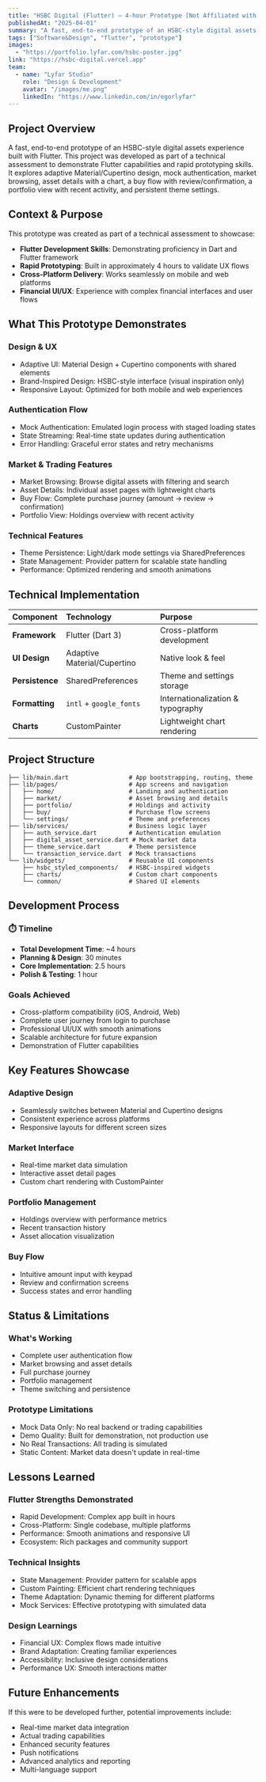 ---
title: "HSBC Digital (Flutter) – 4-hour Prototype [Not Affiliated with HSBC]"
publishedAt: "2025-04-01"
summary: "A fast, end-to-end prototype of an HSBC-style digital assets experience built with Flutter as part of a technical assessment. Demonstrates adaptive Material/Cupertino design, market browsing, asset details with charts, buy flow, and portfolio view."
tags: ["Software&Design", "flutter", "prototype"]
images:
  - "https://portfolio.lyfar.com/hsbc-poster.jpg"
link: "https://hsbc-digital.vercel.app"
team:
  - name: "Lyfar Studio"
    role: "Design & Development"
    avatar: "/images/me.png"
    linkedIn: "https://www.linkedin.com/in/egorlyfar"
---

## Project Overview

A fast, end-to-end prototype of an HSBC-style digital assets experience built with Flutter. This project was developed as part of a technical assessment to demonstrate Flutter capabilities and rapid prototyping skills. It explores adaptive Material/Cupertino design, mock authentication, market browsing, asset details with a chart, a buy flow with review/confirmation, a portfolio view with recent activity, and persistent theme settings.

## Context & Purpose

This prototype was created as part of a technical assessment to showcase:
- **Flutter Development Skills**: Demonstrating proficiency in Dart and Flutter framework
- **Rapid Prototyping**: Built in approximately 4 hours to validate UX flows
- **Cross-Platform Delivery**: Works seamlessly on mobile and web platforms
- **Financial UI/UX**: Experience with complex financial interfaces and user flows

## What This Prototype Demonstrates

### Design & UX
- Adaptive UI: Material Design + Cupertino components with shared elements
- Brand-Inspired Design: HSBC-style interface (visual inspiration only)
- Responsive Layout: Optimized for both mobile and web experiences

### Authentication Flow
- Mock Authentication: Emulated login process with staged loading states
- State Streaming: Real-time state updates during authentication
- Error Handling: Graceful error states and retry mechanisms

### Market & Trading Features
- Market Browsing: Browse digital assets with filtering and search
- Asset Details: Individual asset pages with lightweight charts
- Buy Flow: Complete purchase journey (amount → review → confirmation)
- Portfolio View: Holdings overview with recent activity

### Technical Features
- Theme Persistence: Light/dark mode settings via SharedPreferences
- State Management: Provider pattern for scalable state handling
- Performance: Optimized rendering and smooth animations

## Technical Implementation

| Component | Technology | Purpose |
| :--- | :--- | :--- |
| **Framework** | Flutter (Dart 3) | Cross-platform development |
| **UI Design** | Adaptive Material/Cupertino | Native look & feel |
| **Persistence** | SharedPreferences | Theme and settings storage |
| **Formatting** | `intl` + `google_fonts` | Internationalization & typography |
| **Charts** | CustomPainter | Lightweight chart rendering |

## Project Structure

```
├── lib/main.dart                 # App bootstrapping, routing, theme
├── lib/pages/                    # App screens and navigation
│   ├── home/                     # Landing and authentication
│   ├── market/                   # Asset browsing and details
│   ├── portfolio/                # Holdings and activity
│   ├── buy/                      # Purchase flow screens
│   └── settings/                 # Theme and preferences
├── lib/services/                 # Business logic layer
│   ├── auth_service.dart         # Authentication emulation
│   ├── digital_asset_service.dart # Mock market data
│   ├── theme_service.dart        # Theme persistence
│   └── transaction_service.dart  # Mock transactions
└── lib/widgets/                  # Reusable UI components
    ├── hsbc_styled_components/   # HSBC-inspired widgets
    ├── charts/                   # Custom chart components
    └── common/                   # Shared UI elements
```

## Development Process

### ⏱️ **Timeline**
- **Total Development Time**: ~4 hours
- **Planning & Design**: 30 minutes
- **Core Implementation**: 2.5 hours
- **Polish & Testing**: 1 hour

### Goals Achieved
- Cross-platform compatibility (iOS, Android, Web)
- Complete user journey from login to purchase
- Professional UI/UX with smooth animations
- Scalable architecture for future expansion
- Demonstration of Flutter capabilities

## Key Features Showcase

### Adaptive Design
- Seamlessly switches between Material and Cupertino designs
- Consistent experience across platforms
- Responsive layouts for different screen sizes

### Market Interface
- Real-time market data simulation
- Interactive asset detail pages
- Custom chart rendering with CustomPainter

### Portfolio Management
- Holdings overview with performance metrics
- Recent transaction history
- Asset allocation visualization

### Buy Flow
- Intuitive amount input with keypad
- Review and confirmation screens
- Success states and error handling

## Status & Limitations

### What's Working
- Complete user authentication flow
- Market browsing and asset details
- Full purchase journey
- Portfolio management
- Theme switching and persistence

### Prototype Limitations
- Mock Data Only: No real backend or trading capabilities
- Demo Quality: Built for demonstration, not production use
- No Real Transactions: All trading is simulated
- Static Content: Market data doesn't update in real-time

## Lessons Learned

### Flutter Strengths Demonstrated
- Rapid Development: Complex app built in hours
- Cross-Platform: Single codebase, multiple platforms
- Performance: Smooth animations and responsive UI
- Ecosystem: Rich packages and community support

### Technical Insights
- State Management: Provider pattern for scalable apps
- Custom Painting: Efficient chart rendering techniques
- Theme Adaptation: Dynamic theming for different platforms
- Mock Services: Effective prototyping with simulated data

### Design Learnings
- Financial UX: Complex flows made intuitive
- Brand Adaptation: Creating familiar experiences
- Accessibility: Inclusive design considerations
- Performance UX: Smooth interactions matter

## Future Enhancements

If this were to be developed further, potential improvements include:
- Real-time market data integration
- Actual trading capabilities
- Enhanced security features
- Push notifications
- Advanced analytics and reporting
- Multi-language support

